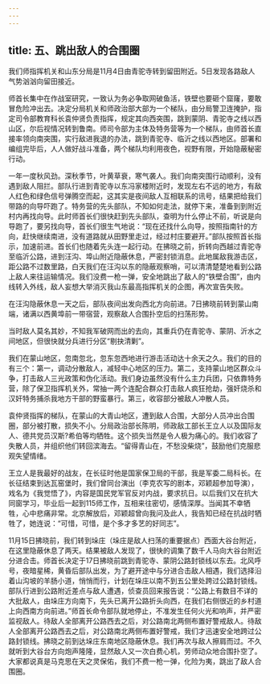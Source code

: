 ```yaml
---
---
---
```

title: 五、跳出敌人的合围圈
---




我们师指挥机关和山东分局是11月4日由青驼寺转到留田附近。5日发现各路敌人气势汹汹向留田接近。

师首长集中在作战室研究，一致认为务必争取网破鱼活，铁壁也要砸个窟窿，要敢冒危险冲出去。决定分局机关和师政治部大部为一个梯队，由分局警卫连掩护，指定司令部教育科长袁仲贤负责指挥，规定其向西突围，跳到蒙阴、青驼寺之线以西山区，尔后视情况转到鲁南。师司令部为主体及特务营等为一个梯队，由师首长直接率领向南突围，实行敌进我退的办法，跳到青驼寺、临沂之线以西地区。部署和编组完毕后，人人做好战斗准备，两个梯队均利用夜色，视野有限，开始隐蔽秘密行动。

一年一度秋风劲。深秋季节，叶黄草衰，寒气袭人。我们向南突围行动顺利，没有遇到敌人阻拦。部队行进到青驼寺以东冯家楼附近时，发现左右不远的地方，有敌人红色和绿色信号弹腾空而起，这其实是夜间敌人互相联系的讯号，结果把给我们带路的向导吓跑了。特务营的先头部队，不知如何走法，就停下来，准备到到附近村内再找向导。此时师首长们很快赶到先头部队，查明为什么停止不前，听说是向导跑了，要另找向导，首长们很生气地说：“现在还找什么向导，按照指南针的方向，赶快继续南进，没有道路就从田野里走过，经过村庄要避开。”部队按照首长指示，加速前进。首长们也随着先头连一起行动。在拂晓之前，折转向西越过青驼寺至临沂公路，进到汪沟、埠山附近隐蔽休息，严密封锁消息。此地属敌我游击区，距公路不过数里路，白天我们在汪沟以东的隐蔽观察哨，可以清清楚楚地看到公路上敌人来往运输情况。我们没费一枪一弹，安全地跳出了敌人的“铁壁合围”，由内线转入外线，敌人妄想大举消灭我山东最高指挥机关的企图，再次宣告失败。

在汪沟隐蔽休息一天之后，部队夜间出发向西北方向前进。7日拂晓前转到蒙山南端，诸满以西黄埠前一带宿营，观察敌人合围扑空后的扫荡形势。

当时敌人莫名其妙，不知我军破网而出的去向，其重兵仍在青驼寺、蒙阴、沂水之间地区，但很快就分兵进行分区“剔抉清剿”。

我们在蒙山地区，忽南忽北，忽东忽西地进行游击活动达十余天之久。我们的目的有三个：第一，调动分散敌人，减轻中心地区的压力。第二，支持蒙山地区群众斗争，打击敌人三光政策和伪化活动。我们身边虽然没有什么主力兵团，只依靠特务营，除了保卫指挥机关外，常抽一两个连配合群众打击敌人疯狂抢劫，强奸烧杀和汉奸特务捕杀我地方干部的野蛮暴行。第三，收容部分被敌人冲散人员。

袁仲贤指挥的梯队，在蒙山的大青山地区，遭到敌人合围，大部分人员冲出合围圈，部分被打散，损失不小。分局政治部长陈明，师政敌工部长王立人以及国际友人、德共党员汉斯?希伯等均牺牲。这个损失当然是令人极为痛心的。我们收容了失散人员，并组织他们转回滨海去。“留得青山在，不愁没柴烧”，鼓励他们克服悲观失望情绪。

王立人是我最好的战友，在长征时他是国家保卫局的干部，我是军委二局科长。在长征结束到达瓦窑堡时，我们曾同台演出（李克农写的剧本，邓颖超参加导演），戏名为《我觉悟了》，内容是国民党军官反对内战，要求抗日。以后我们又在抗大同窗学习，毕业后一起到115师工作，互相来往密切，感情深厚。当闻其不幸牺牲，心中悲痛非常。北京解放后，邓颖超曾向我问及此人，我告知已经在抗战时牺牲了，她连说：“可惜，可惜，是个多才多艺的好同志”。

11月15日拂晓前，我们转到垛庄（垛庄是敌人扫荡的重要据点）西面大谷台附近，在这里隐蔽休息了两天。结果被敌人发现了，很快的调集了数千人马向大谷台附近分进合击。师首长决定于17日拂晓前跳到青驼寺、蒙阴公路封锁线以东去。北风呼号，夜暗星稀，黄昏后部队出发，为了避开途中与分进合击敌人相遇，我们选择沿着山沟坡的羊肠小道，悄悄而行，计划在垛庄以南不到五公里处跨过公路封锁线。部队行进到公路附近差点与敌人遭遇，侦查员回来报告说：“公路上有数目不详的大批敌人，由垛庄方向南下，先头已离开公路折头向西，在我们右侧很近的乡村道上向西南方向前进。”师首长命令部队就地停止，不准发生任何火光和响声，并严密监视敌人。待敌人全部离开公路西去之后，对公路南北两侧布置好警戒敌人。待敌人全部离开公路西去之后，对公路南北两侧布置好警戒，我们才迅速安全地跨过公路封锁线。拂晓之前到达垛庄东南地区隐蔽休息。我们再次与敌人擦肩而过。不久就听到大谷台方向炮声隆隆，显然敌人又一次白费心机，劳师动众地合围扑空了。大家都说真是马克思在天之灵保佑，我们不费一枪一弹，化险为夷，跳出了敌人合围圈。